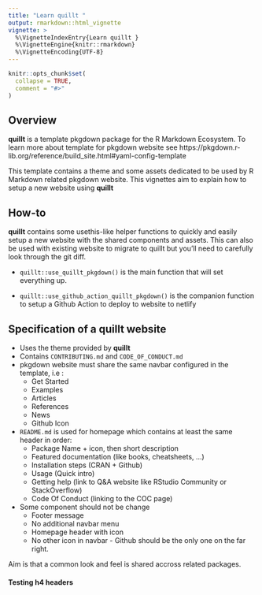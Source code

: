 ```yaml
---
title: "Learn quillt "
output: rmarkdown::html_vignette
vignette: >
  %\VignetteIndexEntry{Learn quillt }
  %\VignetteEngine{knitr::rmarkdown}
  %\VignetteEncoding{UTF-8}
---
```


```r
knitr::opts_chunk$set(
  collapse = TRUE,
  comment = "#>"
)
```

## Overview

**quillt** is a template pkgdown package for the R Markdown Ecosystem. To learn more about
template for pkgdown website see https://pkgdown.r-lib.org/reference/build_site.html#yaml-config-template

This template contains a theme and some assets dedicated to be used by R Markdown related pkgdown website. This vignettes aim to explain how to setup a new website using **quillt**

## How-to

**quillt** contains some usethis-like helper functions to quickly and easily setup a new website with the shared components and assets. This can also be used with existing website to migrate to quillt but you'll need to carefully look through the git diff.

* ` quillt::use_quillt_pkgdown()` is the main function that will set everything up. 

* `quillt::use_github_action_quillt_pkgdown()` is the companion function to setup a Github Action to deploy to website to netlify 

## Specification of a quillt website

* Uses the theme provided by **quillt**
* Contains `CONTRIBUTING.md` and `CODE_OF_CONDUCT.md`
* pkgdown website must share the same navbar configured in the template, i.e :
    * Get Started
    * Examples
    * Articles
    * References
    * News
    * Github Icon
* `README.md` is used for homepage which contains at least the same header in order:
    * Package Name + icon, then short description
    * Featured documentation (like books, cheatsheets, ...)
    * Installation steps (CRAN + Github)
    * Usage (Quick intro)
    * Getting help (link to Q&A website like RStudio Community or StackOverflow)
    * Code Of Conduct (linking to the COC page)
* Some component should not be change
    * Footer message
    * No additional navbar menu
    * Homepage header with icon
    * No other icon in navbar - Github should be the only one on the far right.
    
Aim is that a common look and feel is shared accross related packages.

#### Testing h4 headers

